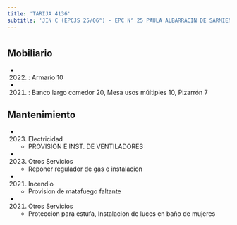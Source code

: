 ```yaml
---
title: 'TARIJA 4136'
subtitle: 'JIN C (EPCJS 25/06°) - EPC N° 25 PAULA ALBARRACIN DE SARMIENTO - ESCUELA DE MAESTROS ([A] 02)'
---
```


#


## Mobiliario

*  (2022) : Armario 10 

*  (2021) : Banco largo comedor 20, Mesa usos múltiples 10, Pizarrón 7 





## Mantenimiento

*  (2023) Electricidad 
    + PROVISION E INST. DE VENTILADORES

*  (2023) Otros Servicios 
    + Reponer regulador de gas e instalacion

*  (2021) Incendio 
    + Provision de matafuego faltante

*  (2021) Otros Servicios 
    + Proteccion para estufa, Instalacion de luces en baño de mujeres



